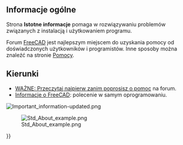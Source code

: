<languages/>

<span id="Overview"></span>
==Informacje ogólne==

Strona '''Istotne informacje''' pomaga w rozwiązywaniu problemów związanych z instalacją i użytkowaniem programu. 

Forum [https://forum.freecad.org/viewforum.php?f=3 FreeCAD] jest najlepszym miejscem do uzyskania pomocy od doświadczonych użytkowników i programistów. Inne sposoby można znaleźć na stronie [[Help/pl|Pomocy]].

<span id="Directions"></span>
==Kierunki==

{{VeryImportantMessage|Przed poproszeniem o pomoc, należy skorzystać z poniższych linków lub kliknąć poniższe obrazy/przypisy}}
* [https://forum.freecad.org/viewtopic.php?f=3&t=2264 WAŻNE: Przeczytaj najpierw zanim poprosisz o pomoc] na forum.
* [[Std_About/pl|Informacje o FreeCAD]]: polecenie w samym oprogramowaniu.
[[File:Important_information-updated.png|link=https://forum.freecad.org/viewtopic.php?f=3&t=2264]]
{{Caption|align=center|Prośba o ważne informacje znajduje się na górze każdego subforum. Kliknij powyższy obrazek, aby przejść do odnośnika.}}

[[File:Std_About_example.png|center|link=Std_About/pl]]

{{Caption|align=center|Okienko z informacją "[[Std_About/pl|Informacje o FreeCAD]]" w oprogramowaniu. Nie rób zdjęcia tego okna.<br>Kliknij przycisk {{Button|Skopiuj do schowka}}, aby móc wkleić informacje wraz z prośbą o pomoc.}}

{{Userdocnavi{{#translation:}}}}